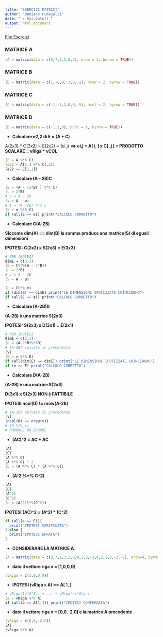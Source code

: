 ```yaml
---
title: "ESERCIZI MATRICI"
author: "Damiano Fumagalli"
date: "`r Sys.Date()`"
output: html_document
---
```


[File Esercizi](../Esercizi.pdf)



### **MATRICE A**
```r
(A = matrix(data = c(0,7,1,2,0,4), nrow = 2, byrow = TRUE))
```
### **MATRICE B**
```r
(B = matrix(data = c(1,-6,0,-3,0,-2), nrow = 2, byrow = TRUE))
```
### **MATRICE C**
```r
(C = matrix(data = c(-1,-1,1,0,0,-5), ncol = 2, byrow = TRUE))
```
### **MATRICE D**
```r
(D = matrix(data = c(-1,1,0), ncol = 1, byrow = TRUE))
```
* **Calcolare e2,2 di E = (A \* C)**

A(2x3) * C(3x2) = E(2x2) = (ei,j) **==> ei,j = A[ i, ] x C[ ,j ] = PRODOTTO SCALARE = vRiga * vCOL**
```r
(E = A %*% C)
(e22 = A[2,] %*% C[,2])
(e22 == E[2,2])      
```
* **Calcolare (A - 2B)C**


```r
(E = (A - (2*B) ) %*% C)
(u = 2*B)
# v = A - 2B
(v = A - u) 
# e = (A -2B) %*% C
(e = v %*% C)
if (all(E == e)) print("CALCOLO CORRETTO")
```
* **Calcolare C(A-2B)**

**Siccome dim(A) == dim(B) la somma produce una matrice(S) di eguali dimensioni**

**IPOTESI: C(3x2) x S(2x3) = E(3x3)**
```r
# PER IPOTESI
dimE = c(3,3)
(E = C%*%(A - 2*B))
(u = 2*B)
# v = A - 2B
(v = A - u)

(e = C%*% v)
if (dim(e) == dimE) print("LE DIMENSIONI IPOTIZZATE COINCIDONO")
if (all(E == e)) print("CALCOLO CORRETTO")
```

* **Calcolare (A-2B)D**

**(A-2B) è una matrice S(2x3)**

**IPOTESI: S(2x3) x D(3x1) = E(2x1)**

```r
# PER IPOTESI
dimE = c(2,1)
(e = (A-2*B)%*%D)
# (A-2B) salvato in precedenza
(v)
(E = v %*% D)
if (all(dim(E) == dimE)) print("LE DIMENSIONI IPOTIZZATE COINCIDONO")
if (e == E) print("CALCOLO CORRETTO")
```

* **Calcolare D(A-2B)**

**(A-2B) è una matrice S(2x3)**

**D(3x1) x S(2x3) NON è FATTIBILE**

**IPOTESI ncol(D) != nrow(A-2B)**
```r
# (A-2B) salvato in precedenza
(v)
(ncol(D) == nrow(v))
# (D %*% v)
# PRODUCE UN ERRORE
```


* **(AC)^2 = AC \* AC **
```r
(A)
(C)
(A %*% C)
(A %*% C) ^ 2
(E = (A %*% C) * (A %*% C))
```


* **(A^2 %\*% C^2)**


```r
(A)
(C)
(A^2)
(C^2)
(e = (A^2)%*%(C^2))
```

**IPOTESI (AC)^2 = (A^2) \* (C^2)**

```r
if (all(e == E)){
  print("IPOTESI VERIFICATA")
} else {
  print("IPOTESI ERRATA")
}
```

* **CONSIDERARE LA MATRICE A**
```r
(A = matrix(data = c(0,7,1,3,2,0,4,1,0,-1,4,2,1,0,-2,-5), nrow=4, byrow=TRUE))
```
* **dato il vettore riga v = [1,0,0,0]**
```r
(vRiga = c(1,0,0,0))
```
  * **IPOTESI (vRiga x A) == A[ 1, ]**
```r
# vRiga[1]*A[1,] + ... + vRiga[n]*A[n,]
(e = vRiga %*% A)
if (all(e == A[1,])) print("IPOTESI CONFERMATA")
```

* **dato il vettore riga v = [0,0,-2,0] e la matrice A precedente**
```r
(vRiga = c(0,0,-2,0))
(A)
(vRiga %*% A)
```
